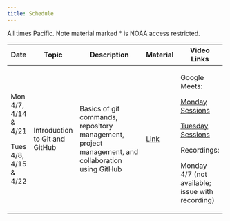 ```yaml
---
title: Schedule
---
```


All times Pacific. Note material marked \* is NOAA access restricted.

+-----------------------+--------------------------------+---------------------------------------------------------------------------------------------------+---------------------------+--------------------------------------------------+
| Date                  | Topic                          | Description                                                                                       | Material                  | Video Links                                      |
+=======================+================================+===================================================================================================+===========================+==================================================+
| Mon 4/7, 4/14 & 4/21  | Introduction to Git and GitHub | Basics of git commands, repository management, project management, and collaboration using GitHub | [Link](content/intro.qmd) | Google Meets:                                    |
|                       |                                |                                                                                                   |                           |                                                  |
| Tues 4/8, 4/15 & 4/22 |                                |                                                                                                   |                           | [Monday Sessions](meet.google.com/wmf-zter-bus)  |
|                       |                                |                                                                                                   |                           |                                                  |
|                       |                                |                                                                                                   |                           | [Tuesday Sessions](meet.google.com/inx-nyrj-hmk) |
|                       |                                |                                                                                                   |                           |                                                  |
|                       |                                |                                                                                                   |                           | Recordings:                                      |
|                       |                                |                                                                                                   |                           |                                                  |
|                       |                                |                                                                                                   |                           | Monday 4/7 (not available; issue with recording) |
+-----------------------+--------------------------------+---------------------------------------------------------------------------------------------------+---------------------------+--------------------------------------------------+
